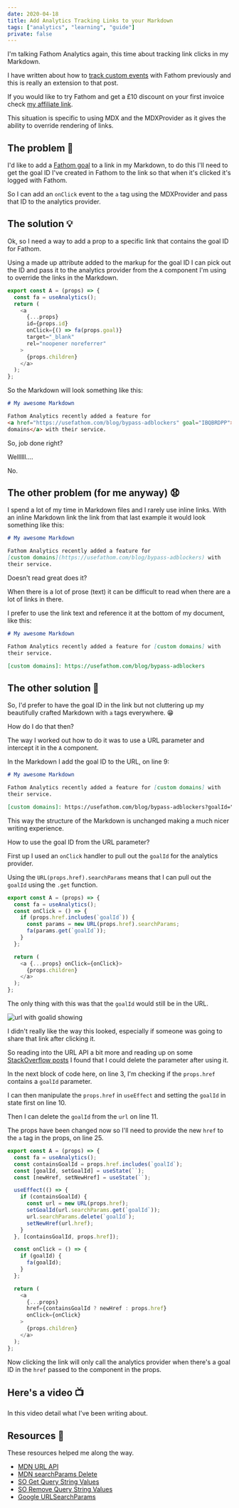 ```yaml
---
date: 2020-04-18
title: Add Analytics Tracking Links to your Markdown
tags: ["analytics", "learning", "guide"]
private: false
---
```


I'm talking Fathom Analytics again, this time about tracking link
clicks in my Markdown.

I have written about how to [track custom events] with Fathom
previously and this is really an extension to that post.

If you would like to try Fathom and get a £10 discount on your first
invoice check [my affiliate link].

This situation is specific to using MDX and the MDXProvider as it
gives the ability to override rendering of links.

## The problem 🤔

I'd like to add a [Fathom goal] to a link in my Markdown, to do this
I'll need to get the goal ID I've created in Fathom to the link so
that when it's clicked it's logged with Fathom.

So I can add an `onClick` event to the `a` tag using the MDXProvider
and pass that ID to the analytics provider.

## The solution 💡

Ok, so I need a way to add a prop to a specific link that contains the
goal ID for Fathom.

Using a made up attribute added to the markup for the goal ID I can
pick out the ID and pass it to the analytics provider from the `A`
component I'm using to override the links in the Markdown.

```js {2,7}
export const A = (props) => {
  const fa = useAnalytics();
  return (
    <a
      {...props}
      id={props.id}
      onClick={() => fa(props.goal)}
      target="_blank"
      rel="noopener noreferrer"
    >
      {props.children}
    </a>
  );
};
```

So the Markdown will look something like this:

```md
# My awesome Markdown

Fathom Analytics recently added a feature for
<a href="https://usefathom.com/blog/bypass-adblockers" goal="IBQBRDPP">custom
domains</a> with their service.
```

So, job done right?

Wellllll....

No.

## The other problem (for me anyway) 😧

I spend a lot of my time in Markdown files and I rarely use inline
links. With an inline Markdown link the link from that last example it
would look something like this:

```md
# My awesome Markdown

Fathom Analytics recently added a feature for
[custom domains](https://usefathom.com/blog/bypass-adblockers) with
their service.
```

Doesn't read great does it?

When there is a lot of prose (text) it can be difficult to read when
there are a lot of links in there.

I prefer to use the link text and reference it at the bottom of my
document, like this:

```md
# My awesome Markdown

Fathom Analytics recently added a feature for [custom domains] with
their service.

[custom domains]: https://usefathom.com/blog/bypass-adblockers
```

## The other solution 🤯

So, I'd prefer to have the goal ID in the link but not cluttering up
my beautifully crafted Markdown with `a` tags everywhere. 😁

How do I do that then?

The way I worked out how to do it was to use a URL parameter and
intercept it in the `A` component.

In the Markdown I add the goal ID to the URL, on line 9:

```md {8-9}
# My awesome Markdown

Fathom Analytics recently added a feature for [custom domains] with
their service.

[custom domains]: https://usefathom.com/blog/bypass-adblockers?goalId="IBQBRDPP"
```

This way the structure of the Markdown is unchanged making a much
nicer writing experience.

How to use the goal ID from the URL parameter?

First up I used an `onClick` handler to pull out the `goalId` for the
analytics provider.

Using the `URL(props.href).searchParams` means that I can pull out the
`goalId` using the `.get` function.

```js {3-8}
export const A = (props) => {
  const fa = useAnalytics();
  const onClick = () => {
    if (props.href.includes(`goalId`)) {
      const params = new URL(props.href).searchParams;
      fa(params.get(`goalId`));
    }
  };

  return (
    <a {...props} onClick={onClick}>
      {props.children}
    </a>
  );
};
```

The only thing with this was that the `goalId` would still be in the
URL.

![url with goalid showing](./url-with-goalid-showing.png)

I didn't really like the way this looked, especially if someone was
going to share that link after clicking it.

So reading into the URL API a bit more and reading up on some
[StackOverflow posts] I found that I could delete the parameter after
using it.

In the next block of code here, on line 3, I'm checking if the
`props.href` contains a `goalId` parameter.

I can then manipulate the `props.href` in `useEffect` and setting the
`goalId` in state first on line 10.

Then I can delete the `goalId` from the `url` on line 11.

The props have been changed now so I'll need to provide the new `href`
to the `a` tag in the props, on line 25.

```js {3-5,7-14,17-19,25}
export const A = (props) => {
  const fa = useAnalytics();
  const containsGoalId = props.href.includes(`goalId`);
  const [goalId, setGoalId] = useState(``);
  const [newHref, setNewHref] = useState(``);

  useEffect(() => {
    if (containsGoalId) {
      const url = new URL(props.href);
      setGoalId(url.searchParams.get(`goalId`));
      url.searchParams.delete(`goalId`);
      setNewHref(url.href);
    }
  }, [containsGoalId, props.href]);

  const onClick = () => {
    if (goalId) {
      fa(goalId);
    }
  };

  return (
    <a
      {...props}
      href={containsGoalId ? newHref : props.href}
      onClick={onClick}
    >
      {props.children}
    </a>
  );
};
```

Now clicking the link will only call the analytics provider when
there's a goal ID in the `href` passed to the component in the props.

## Here's a video 📺

In this video detail what I've been writing about.

<YouTube youTubeId="Ihbx0BVIhZk" />

## Resources 📑

These resources helped me along the way.

- [MDN URL API]
- [MDN searchParams Delete]
- [SO Get Query String Values]
- [SO Remove Query String Values]
- [Google URLSearchParams]

[my affiliate link]: https://usefathom.com/ref/HG492L
[track custom events]: https://scottspence.com/2020/01/02/track-custom-events-with-fathom-analytics/
[fathom goal]: https://usefathom.com/support/goals
[stackoverflow posts]: https://stackoverflow.com/a/12151322/1138354
[mdn url api]: https://developer.mozilla.org/en-US/docs/Web/API/URL
[mdn searchparams delete]: https://developer.mozilla.org/en-US/docs/Web/API/URLSearchParams/delete
[so get query string values]: https://stackoverflow.com/questions/901115/how-can-i-get-query-string-values-in-javascript
[so remove query string values]: https://stackoverflow.com/questions/22753052/remove-url-parameters-without-refreshing-page
[google urlsearchparams]: https://developers.google.com/web/updates/2016/01/urlsearchparams

